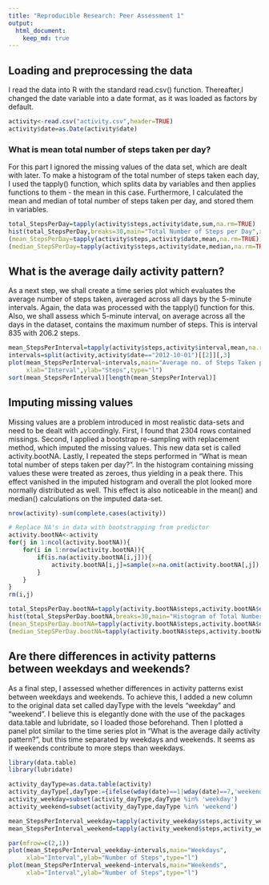 ```yaml
---
title: "Reproducible Research: Peer Assessment 1"
output: 
  html_document:
    keep_md: true
---
```



## Loading and preprocessing the data
I read the data into R with the standard read.csv() function. Thereafter,I changed the date variable into a date format, as it was loaded as factors by default.
```r
activity<-read.csv("activity.csv",header=TRUE)
activity$date=as.Date(activity$date)
```

### What is mean total number of steps taken per day?
For this part I ignored the missing values of the data set, which are dealt with later. To make a histogram of the total number of steps taken each day, I used the tapply() function, which splits data by variables and then applies functions to them - the mean in this case. Furthermore, I calculated the mean and median of total number of steps taken per day, and stored them in variables.
```r
total_StepsPerDay=tapply(activity$steps,activity$date,sum,na.rm=TRUE)
hist(total_StepsPerDay,breaks=30,main="Total Number of Steps per Day",xlab="Steps")
(mean_StepsPerDay=tapply(activity$steps,activity$date,mean,na.rm=TRUE))
(median_StepSPerDay=tapply(activity$steps,activity$date,median,na.rm=TRUE))
```


## What is the average daily activity pattern?
As a next step, we shall create a time series plot which evaluates the average number of steps taken, averaged across all days by the 5-minute intervals. Again, the data was processed with the tapply() function for this. Also, we shall assess which 5-minute interval, on average across all the days in the dataset, contains the maximum number of steps. This is interval 835 with 206.2 steps.
```r
mean_StepsPerInterval=tapply(activity$steps,activity$interval,mean,na.rm=TRUE)
intervals=split(activity,activity$date=="2012-10-01")[[2]][,3]
plot(mean_StepsPerInterval~intervals,main="Average no. of Steps Taken per Interval",
     xlab="Interval",ylab="Steps",type="l")
sort(mean_StepsPerInterval)[length(mean_StepsPerInterval)]
```


## Imputing missing values
Missing values are a problem introduced in most realistic data-sets and need to be dealt with accordingly. First, I found that 2304 rows contained missings. Second, I applied a bootstrap re-sampling with replacement method, which imputed the missing values. This new data set is called activity.bootNA. Lastly, I repeated the steps performed in "What is mean total number of steps taken per day?". In the histogram containing missing values these were treated as zeroes, thus yielding in a peak there. This effect vanished in the imputed histogram and overall the plot looked more normally distributed as well. This effect is also noticeable in the mean() and median() calculations on the imputed data-set.
```r
nrow(activity)-sum(complete.cases(activity))

# Replace NA's in data with bootstrapping from predictor
activity.bootNA<-activity
for(j in 1:ncol(activity.bootNA)){
    for(i in 1:nrow(activity.bootNA)){
        if(is.na(activity.bootNA[i,j])){
            activity.bootNA[i,j]=sample(x=na.omit(activity.bootNA[,j]),size=1,replace=TRUE)
        }
    }
}
rm(i,j)

total_StepsPerDay.bootNA=tapply(activity.bootNA$steps,activity.bootNA$date,sum)
hist(total_StepsPerDay.bootNA,breaks=30,main="Histogram of Total Number of Steps per Day (imputed)",xlab="Number of Steps")
(mean_StepsPerDay.bootNA=tapply(activity.bootNA$steps,activity.bootNA$date,mean))
(median_StepSPerDay.bootNA=tapply(activity.bootNA$steps,activity.bootNA$date,median))
```


## Are there differences in activity patterns between weekdays and weekends?
As a final step, I assessed whether differences in activity patterns exist between weekdays and weekends. To achieve this, I added a new column to the original data set called dayType with the levels "weekday" and "weekend". I believe this is elegantly done with the use of the packages data.table and lubridate, so I loaded those beforehand. Then I plotted a panel plot similar to the time series plot in "What is the average daily activity pattern?", but this time separated by weekdays and weekends. It seems as if weekends contribute to more steps than weekdays.
```r
library(data.table)
library(lubridate)

activity_dayType=as.data.table(activity)
activity_dayType[,dayType:={ifelse(wday(date)==1|wday(date)==7,'weekend','weekday')}]
activity_weekday=subset(activity_dayType,dayType %in% 'weekday')
activity_weekend=subset(activity_dayType,dayType %in% 'weekend')

mean_StepsPerInterval_weekday=tapply(activity_weekday$steps,activity_weekday$interval,mean,na.rm=TRUE)
mean_StepsPerInterval_weekend=tapply(activity_weekend$steps,activity_weekend$interval,mean,na.rm=TRUE)

par(mfrow=c(2,1))
plot(mean_StepsPerInterval_weekday~intervals,main="Weekdays",
     xlab="Interval",ylab="Number of Steps",type="l")
plot(mean_StepsPerInterval_weekend~intervals,main="Weekends",
     xlab="Interval",ylab="Number of Steps",type="l")
```

